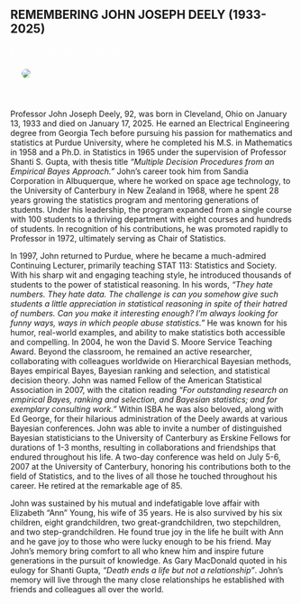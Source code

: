 ::: {.section_bulletin}
# REMEMBERING JOHN JOSEPH DEELY (1933-2025) {#sec-obit2}
[Bruce Craig, Wesley Johnson, Jessica Utts](mailto:wjohnson@ics.uci.edu){style="color:white; text-align: center;"}
:::

::: {.column-margin}
![](figures/JohnInKitchen.JPG){style="float:center;vertical-align:middle;
margin:10px 20px;border-radius: 10px;max-width: 100%;"}
:::

<br>

:::{.justify}
Professor John Joseph Deely, 92, was born in Cleveland, Ohio on January 13, 1933 and died on January 17, 2025. He earned an Electrical Engineering degree from Georgia Tech before pursuing his passion for mathematics and statistics at Purdue University, where he completed his M.S. in Mathematics in 1958 and a Ph.D. in Statistics in 1965 under the supervision of Professor Shanti S. Gupta, with thesis title _“Multiple Decision Procedures from an Empirical Bayes Approach.”_ John’s career took him from Sandia Corporation in Albuquerque, where he worked on space age technology, to the University of Canterbury in New Zealand in 1968, where he spent 28 years growing the statistics program and mentoring generations of students. Under his leadership, the program expanded from a single course with 100 students to a thriving department with eight courses and hundreds of students. In recognition of his contributions, he was promoted rapidly to Professor in 1972, ultimately serving as Chair of Statistics.

In 1997, John returned to Purdue, where he became a much-admired Continuing Lecturer, primarily teaching STAT 113: Statistics and Society. With his sharp wit and engaging teaching style, he introduced thousands of students to the power of statistical reasoning. In his words, _"They hate numbers. They hate data. The challenge is can you somehow give such students a little appreciation in statistical reasoning in spite of their hatred of numbers. Can you make it interesting enough? I'm always looking for funny ways, ways in which people abuse statistics."_ He was known for his humor, real-world examples, and ability to make statistics both accessible and compelling. In 2004, he won the David S. Moore Service Teaching Award. Beyond the classroom, he remained an active researcher, collaborating with colleagues worldwide on Hierarchical Bayesian methods, Bayes empirical Bayes, Bayesian ranking and selection, and statistical decision theory. John was named Fellow of the American Statistical Association in 2007, with the citation reading _"For outstanding research on empirical Bayes, ranking and selection, and Bayesian statistics; and for exemplary consulting work."_ Within ISBA he was also beloved, along with Ed George, for their hilarious administration of the Deely awards at various Bayesian conferences.
John was able to invite a number of distinguished Bayesian statisticians to the University of Canterbury as Erskine Fellows for durations of 1-3 months, resulting in collaborations and friendships that endured throughout his life. A two-day conference was held on July 5-6, 2007 at the University of Canterbury, honoring his contributions both to the field of Statistics, and to the lives of all those he touched throughout his career. He retired at the remarkable age of 85.
 
John was sustained by his mutual and indefatigable love affair with Elizabeth "Ann" Young, his wife of 35 years. He is also survived by his six children, eight grandchildren, two great-grandchildren, two stepchildren, and two step-grandchildren. He found true joy in the life he built with Ann and he gave joy to those who were lucky enough to be his friend. May John's memory bring comfort to all who knew him and inspire future generations in the pursuit of knowledge.
As Gary MacDonald quoted in his eulogy for Shanti Gupta, _“Death ends a life but not a relationship”_. John’s memory will live through the many close relationships he established with friends and colleagues all over the world.
 
:::
 